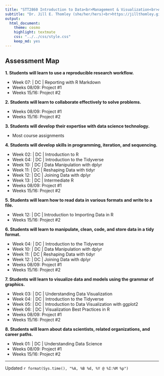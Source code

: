 ```yaml
---
title: "STT2860 Introduction to Data<br>Management & Visualization<br>Assessment Map for Fall 2023"
subtitle: "Dr. Jill E. Thomley (she/her/hers)<br>https://jillthomley.github.io/<br>thomleyje@appstate.edu" 
output: 
  html_document: 
    theme: cosmo
    highlight: textmate
    css: "../../css/style.css"
    keep_md: yes
---
```


## Assessment Map

**1. Students will learn to use a reproducible research workflow.**

* Week 07: | DC | Reporting with R Markdown
* Weeks 08/09: Project #1
* Weeks 15/16: Project #2

**2. Students will learn to collaborate effectively to solve problems.**

* Weeks 08/09: Project #1
* Weeks 15/16: Project #2

**3. Students will develop their expertise with data science technology.**

* Most course assignments

**4. Students will develop skills in programming, iteration, and sequencing.**

* Week 02: | DC | Introduction to R
* Week 04: | DC | Introduction to the Tidyverse
* Week 10: | DC | Data Manipulation with dplyr
* Week 11: | DC | Reshaping Data with tidyr
* Week 12: | DC | Joining Data with dplyr
* Week 13: | DC | Intermediate R
* Weeks 08/09: Project #1
* Weeks 15/16: Project #2

**5. Students will learn how to read data in various formats and write to a file.**

* Week 12: | DC | Introduction to Importing Data in R
* Weeks 15/16: Project #2

**6. Students will learn to manipulate, clean, code, and store data in a tidy format.**

* Week 04: | DC | Introduction to the Tidyverse
* Week 10: | DC | Data Manipulation with dplyr
* Week 11: | DC | Reshaping Data with tidyr
* Week 12: | DC | Joining Data with dplyr
* Weeks 08/09: Project #1
* Weeks 15/16: Project #2

**7. Students will learn to visualize data and models using the grammar of graphics.**

* Week 03: | DC | Understanding Data Visualization
* Week 04: | DC | Introduction to the Tidyverse
* Week 05: | DC | Introduction to Data Visualization with ggplot2
* Week 06: | DC | Visualization Best Practices in R
* Weeks 08/09: Project #1
* Weeks 15/16: Project #2

**8. Students will learn about data scientists, related organizations, and career paths.**

* Week 01: | DC | Understanding Data Science
* Weeks 08/09: Project #1
* Weeks 15/16: Project #2

<hr>

Updated `r format(Sys.time(), "%A, %B %d, %Y @ %I:%M %p")`

